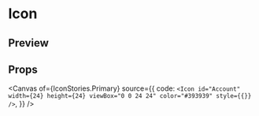 
<Meta of={IconStories} />

# Icon

## Preview

<IconGallery>
  <IconItem name="Account">
    <Icon id="Account" />
  </IconItem>
  <IconItem name="Like">
    <Icon id="Like" />
  </IconItem>
  <IconItem name="LocationPin">
    <Icon id="LocationPin" />
  </IconItem>
  <IconItem name="More">
    <Icon id="More" />
  </IconItem>
  <IconItem name="Warning">
    <Icon id="Warning" />
  </IconItem>
</IconGallery>

## Props

<Canvas
  of={IconStories.Primary}
  source={{
    code: `<Icon id="Account" width={24} height={24} viewBox="0 0 24 24" color="#393939" style={{}} />`,
  }}
/>

<Controls />
